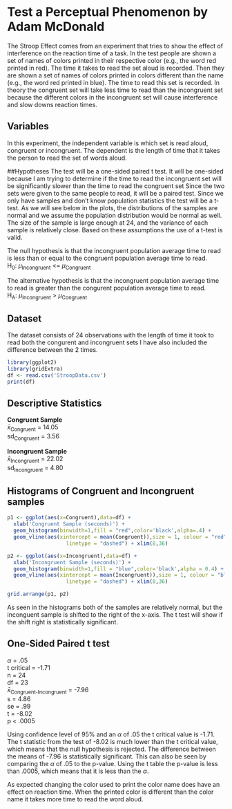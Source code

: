 **Test a Perceptual Phenomenon by Adam McDonald**
========================================================

The Stroop Effect comes from an experiment that tries to show the effect
of interference on the reaction time of a task. In the test people are shown a 
set of names of colors printed in their respective color (e.g., the word red 
printed in red). The time it takes to read the set aloud is recorded. Then they
are shown a set of names of colors printed in colors different than the name
(e.g., the word red printed in blue). The time to read this set is recorded. 
In theory the congruent set will take less time to read than the incongruent
set because the different colors in the incongruent set will cause 
interference and slow downs reaction times.

## Variables
In this experiment, the independent variable is which set is read aloud, 
congruent or incongruent. The dependent is the length of time that it takes the 
person to read the set of words aloud. 

##Hypotheses
The test will be a one-sided paired t test. It will be one-sided because I am 
trying to determine if the time to read the incongruent set will be 
significantly slower than the time to read the congruent set 
Since the two sets were given to the same people to read, it will be a paired
test. Since we only have samples and don't know population statistics the test
will be a t-test. As we will see below in the plots, the distributions of
the samples are normal and we assume the population distribution would be normal
as well. The size of the sample is large enough at 24, and the variance of each
sample is relatively close. Based on these assumptions the use of a t-test is
valid.

The null hypothesis is that the incongruent population average time to read is
less than or equal to the congruent population average time to read.  
H~0~: $\mu$~Incongruent~ <= $\mu$~Congruent~

The alternative hypothesis is that the incongruent population average time to 
read is greater than the congurent population average time to read.  
H~A~: $\mu$~Incongruent~ > $\mu$~Congruent~

## Dataset

The dataset consists of 24 observations with the length of time it took to
read both the congurent and incongruent sets I have also included the 
difference between the 2 times. 

```r
library(ggplot2)
library(gridExtra)
df <- read.csv('StroopData.csv')
print(df)
```

## Descriptive Statistics

**Congruent Sample**  
$\bar{x}$~Congruent~ = 14.05  
sd~Congruent~ = 3.56

**Incongruent Sample**  
$\bar{x}$~Incongruent~ = 22.02  
sd~Incongruent~ = 4.80

## Histograms of Congruent and Incongruent samples

```r
p1 <- ggplot(aes(x=Congruent),data=df) +
  xlab('Congruent Sample (seconds)') +
  geom_histogram(binwidth=1,fill = "red",color='black',alpha=.4) +  
  geom_vline(aes(xintercept = mean(Congruent)),size = 1, colour = "red",
                   linetype = "dashed") + xlim(8,36)

p2 <- ggplot(aes(x=Incongruent),data=df) +
  xlab('Incongruent Sample (seconds)') +
  geom_histogram(binwidth=1,fill = "blue",color='black',alpha = 0.4) +
  geom_vline(aes(xintercept = mean(Incongruent)),size = 1, colour = "blue",
                   linetype = "dashed") + xlim(8,36)

grid.arrange(p1, p2)
```

As seen in the histograms both of the samples are relatively normal, but the
inconguent sample is shifted to the right of the x-axis. The t test will
show if the shift right is statistically significant.

## One-Sided Paired t test

$\alpha$ = .05  
t critical = -1.71  
n = 24  
df = 23  
$\bar{x}$~Congruent-Incongruent~ = -7.96  
s = 4.86  
se = .99  
t = -8.02  
p < .0005

Using confidence level of 95% and an $\alpha$ of .05 the t critical value is 
-1.71. The t statistic from the test of -8.02 is much lower than the t critical
value, which means that the null hypothesis is rejected. The difference between 
the means of -7.96 is statistically significant. This can also be seen by 
comparing the $\alpha$ of .05 to the p-value. Using the t table the p-value is
less than .0005, which means that it is less than the $\alpha$.

As expected changing the color used to print the color name does have an
effect on reaction time. When the printed color is different than the color 
name it takes more time to read the word aloud.